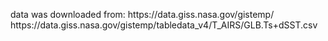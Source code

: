 data was downloaded from:
https://data.giss.nasa.gov/gistemp/
https://data.giss.nasa.gov/gistemp/tabledata_v4/T_AIRS/GLB.Ts+dSST.csv